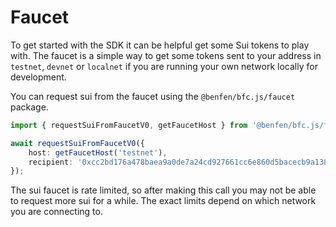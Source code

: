 
# Faucet

To get started with the SDK it can be helpful get some Sui tokens to play with. The faucet is a
simple way to get some tokens sent to your address in `testnet`, `devnet` or `localnet` if you are
running your own network locally for development.

You can request sui from the faucet using the `@benfen/bfc.js/faucet` package.

```typescript
import { requestSuiFromFaucetV0, getFaucetHost } from '@benfen/bfc.js/faucet';

await requestSuiFromFaucetV0({
	host: getFaucetHost('testnet'),
	recipient: '0xcc2bd176a478baea9a0de7a24cd927661cc6e860d5bacecb9a138ef20dbab231',
});
```

The sui faucet is rate limited, so after making this call you may not be able to request more sui
for a while. The exact limits depend on which network you are connecting to.
